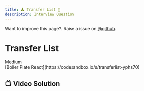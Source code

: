 ```yaml
---
title: 🕹️ Transfer List 🦔
description: Interview Question
---
```


<Callout>

Want to improve this page?. Raise a issue on [@github](https://github.com/ManishBisht777/frontend-freaks-website).

</Callout>



# Transfer List
<div className="flex gap-2 mt-4">
    <span className="bg-amber-300 rounded-full px-4 py-1 text-sm font-semibold">Medium</span>
</div>

<div className="mt-4 flex gap-4">

 <span>
    [Boiler Plate React](https://codesandbox.io/s/transferlist-yphs70)
    </span>
</div>


 ## 📺 Video Solution
<VideoPlayer src="https://www.youtube.com/watch?v=K7BYyDtdBLk&feature=youtu.be"/>


